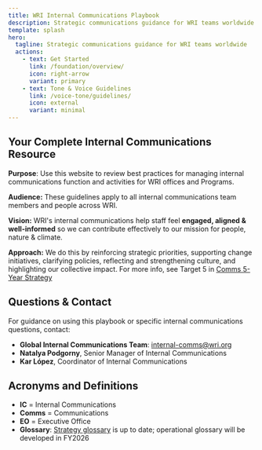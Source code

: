 ```yaml
---
title: WRI Internal Communications Playbook
description: Strategic communications guidance for WRI teams worldwide
template: splash
hero:
  tagline: Strategic communications guidance for WRI teams worldwide
  actions:
    - text: Get Started
      link: /foundation/overview/
      icon: right-arrow
      variant: primary
    - text: Tone & Voice Guidelines
      link: /voice-tone/guidelines/
      icon: external
      variant: minimal
---
```



## Your Complete Internal Communications Resource

**Purpose**: Use this website to review best practices for managing internal communications function and activities for WRI offices and Programs.

**Audience:** These guidelines apply to all internal communications team members and people across WRI.

**Vision:** WRI's internal communications help staff feel **engaged, aligned & well-informed** so we can contribute effectively to our mission for people, nature & climate.

**Approach:** We do this by reinforcing strategic priorities, supporting change initiatives, clarifying policies, reflecting and strengthening culture, and highlighting our collective impact. For more info, see Target 5 in [Comms 5-Year Strategy](https://onewri.sharepoint.com/:w:/s/Banyan2/Strategy/EdAiqWIN_HZGkxJUqb3RytkBFPv7exwEcf2tUrUTi1PuCQ?e=HmwpDA)

## Questions & Contact

For guidance on using this playbook or specific internal communications questions, contact:

- **Global Internal Communications Team**: internal-comms@wri.org
- **Natalya Podgorny**, Senior Manager of Internal Communications
- **Kar López**, Coordinator of Internal Communications

## Acronyms and Definitions

- **IC** = Internal Communications
- **Comms** = Communications  
- **EO** = Executive Office
- **Glossary**: [Strategy glossary](https://onewri.sharepoint.com/:w:/s/Banyan2/Strategy/EecZ0SxtH6pAkgf7uzNehmwBknyOV2RewQlwfms3mcYT3g?e=6XtvIr) is up to date; operational glossary will be developed in FY2026
